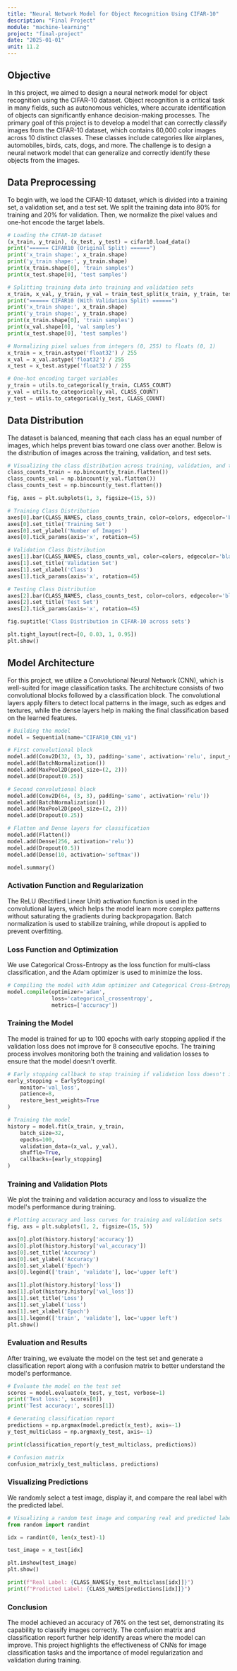 ```yaml
---
title: "Neural Network Model for Object Recognition Using CIFAR-10"
description: "Final Project"
module: "machine-learning"
project: "final-project"
date: "2025-01-01"
unit: 11.2
---
```


## Objective

In this project, we aimed to design a neural network model for object recognition using the CIFAR-10 dataset. Object recognition is a critical task in many fields, such as autonomous vehicles, where accurate identification of objects can significantly enhance decision-making processes. The primary goal of this project is to develop a model that can correctly classify images from the CIFAR-10 dataset, which contains 60,000 color images across 10 distinct classes. These classes include categories like airplanes, automobiles, birds, cats, dogs, and more. The challenge is to design a neural network model that can generalize and correctly identify these objects from the images.

## Data Preprocessing

To begin with, we load the CIFAR-10 dataset, which is divided into a training set, a validation set, and a test set. We split the training data into 80% for training and 20% for validation. Then, we normalize the pixel values and one-hot encode the target labels.

```python
# Loading the CIFAR-10 dataset
(x_train, y_train), (x_test, y_test) = cifar10.load_data()
print("====== CIFAR10 (Original Split) ======")
print('x_train shape:', x_train.shape)
print('y_train shape:', y_train.shape)
print(x_train.shape[0], 'train samples')
print(x_test.shape[0], 'test samples')

# Splitting training data into training and validation sets
x_train, x_val, y_train, y_val = train_test_split(x_train, y_train, test_size=0.2, random_state=42, stratify=y_train)
print("====== CIFAR10 (With Validation Split) ======")
print('x_train shape:', x_train.shape)
print('y_train shape:', y_train.shape)
print(x_train.shape[0], 'train samples')
print(x_val.shape[0], 'val samples')
print(x_test.shape[0], 'test samples')

# Normalizing pixel values from integers (0, 255) to floats (0, 1)
x_train = x_train.astype('float32') / 255
x_val = x_val.astype('float32') / 255
x_test = x_test.astype('float32') / 255

# One-hot encoding target variables
y_train = utils.to_categorical(y_train, CLASS_COUNT)
y_val = utils.to_categorical(y_val, CLASS_COUNT)
y_test = utils.to_categorical(y_test, CLASS_COUNT)
```

## Data Distribution

The dataset is balanced, meaning that each class has an equal number of images, which helps prevent bias toward one class over another. Below is the distribution of images across the training, validation, and test sets.

```python
# Visualizing the class distribution across training, validation, and test sets
class_counts_train = np.bincount(y_train.flatten())
class_counts_val = np.bincount(y_val.flatten())
class_counts_test = np.bincount(y_test.flatten())

fig, axes = plt.subplots(1, 3, figsize=(15, 5))

# Training Class Distribution
axes[0].bar(CLASS_NAMES, class_counts_train, color=colors, edgecolor='black')
axes[0].set_title('Training Set')
axes[0].set_ylabel('Number of Images')
axes[0].tick_params(axis='x', rotation=45)

# Validation Class Distribution
axes[1].bar(CLASS_NAMES, class_counts_val, color=colors, edgecolor='black')
axes[1].set_title('Validation Set')
axes[1].set_xlabel('Class')
axes[1].tick_params(axis='x', rotation=45)

# Testing Class Distribution
axes[2].bar(CLASS_NAMES, class_counts_test, color=colors, edgecolor='black')
axes[2].set_title('Test Set')
axes[2].tick_params(axis='x', rotation=45)

fig.suptitle('Class Distribution in CIFAR-10 across sets')

plt.tight_layout(rect=[0, 0.03, 1, 0.95])
plt.show()
```

## Model Architecture

For this project, we utilize a Convolutional Neural Network (CNN), which is well-suited for image classification tasks. The architecture consists of two convolutional blocks followed by a classification block. The convolutional layers apply filters to detect local patterns in the image, such as edges and textures, while the dense layers help in making the final classification based on the learned features.

```python
# Building the model
model = Sequential(name="CIFAR10_CNN_v1")

# First convolutional block
model.add(Conv2D(32, (3, 3), padding='same', activation='relu', input_shape=(32, 32, 3)))
model.add(BatchNormalization())
model.add(MaxPool2D(pool_size=(2, 2)))
model.add(Dropout(0.25))

# Second convolutional block
model.add(Conv2D(64, (3, 3), padding='same', activation='relu'))
model.add(BatchNormalization())
model.add(MaxPool2D(pool_size=(2, 2)))
model.add(Dropout(0.25))

# Flatten and Dense layers for classification
model.add(Flatten())
model.add(Dense(256, activation='relu'))
model.add(Dropout(0.5))
model.add(Dense(10, activation='softmax'))

model.summary()
```

### Activation Function and Regularization

The ReLU (Rectified Linear Unit) activation function is used in the convolutional layers, which helps the model learn more complex patterns without saturating the gradients during backpropagation. Batch normalization is used to stabilize training, while dropout is applied to prevent overfitting.

### Loss Function and Optimization

We use Categorical Cross-Entropy as the loss function for multi-class classification, and the Adam optimizer is used to minimize the loss.

```python
# Compiling the model with Adam optimizer and Categorical Cross-Entropy loss function
model.compile(optimizer='adam', 
              loss='categorical_crossentropy', 
              metrics=['accuracy'])
```

### Training the Model

The model is trained for up to 100 epochs with early stopping applied if the validation loss does not improve for 8 consecutive epochs. 
The training process involves monitoring both the training and validation losses to ensure that the model doesn't overfit.

```py
# Early stopping callback to stop training if validation loss doesn't improve
early_stopping = EarlyStopping(
    monitor='val_loss', 
    patience=8,         
    restore_best_weights=True 
)

# Training the model
history = model.fit(x_train, y_train,
    batch_size=32,
    epochs=100,
    validation_data=(x_val, y_val),
    shuffle=True,
    callbacks=[early_stopping]
)
```

###  Training and Validation Plots

We plot the training and validation accuracy and loss to visualize the model's performance during training.

```py
# Plotting accuracy and loss curves for training and validation sets
fig, axs = plt.subplots(1, 2, figsize=(15, 5)) 

axs[0].plot(history.history['accuracy']) 
axs[0].plot(history.history['val_accuracy']) 
axs[0].set_title('Accuracy')
axs[0].set_ylabel('Accuracy') 
axs[0].set_xlabel('Epoch')
axs[0].legend(['train', 'validate'], loc='upper left')

axs[1].plot(history.history['loss']) 
axs[1].plot(history.history['val_loss']) 
axs[1].set_title('Loss')
axs[1].set_ylabel('Loss') 
axs[1].set_xlabel('Epoch')
axs[1].legend(['train', 'validate'], loc='upper left')
plt.show()
```

### Evaluation and Results

After training, we evaluate the model on the test set and generate a classification report along with a confusion matrix to better understand the model's performance.

```py
# Evaluate the model on the test set
scores = model.evaluate(x_test, y_test, verbose=1)
print('Test loss:', scores[0])
print('Test accuracy:', scores[1])

# Generating classification report
predictions = np.argmax(model.predict(x_test), axis=-1)
y_test_multiclass = np.argmax(y_test, axis=-1)

print(classification_report(y_test_multiclass, predictions))

# Confusion matrix
confusion_matrix(y_test_multiclass, predictions)
```
### Visualizing Predictions
We randomly select a test image, display it, and compare the real label with the predicted label.

```py
# Visualizing a random test image and comparing real and predicted labels
from random import randint

idx = randint(0, len(x_test)-1)

test_image = x_test[idx]

plt.imshow(test_image)
plt.show()

print(f"Real Label: {CLASS_NAMES[y_test_multiclass[idx]]}")
print(f"Predicted Label: {CLASS_NAMES[predictions[idx]]}")
```


### Conclusion
The model achieved an accuracy of 76% on the test set, demonstrating its capability to classify images correctly. The confusion matrix and classification report further help identify areas where the model can improve. This project highlights the effectiveness of CNNs for image classification tasks and the importance of model regularization and validation during training.